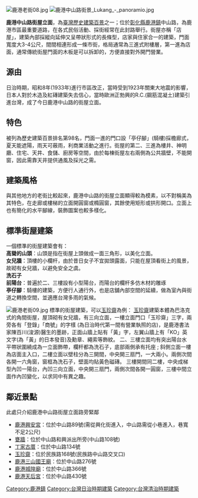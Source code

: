 [[File:鹿港老街08.jpg|thumb]]
[[File:鹿港中山路街景_Lukang_-_panoramio.jpg|thumb]]

'''鹿港中山路街屋立面'''，為[[臺灣歷史建築百景|臺灣歷史建築百景]]之一；位於[[彰化縣|彰化縣]][[鹿港鎮|鹿港鎮]]中山路，為鹿港市區最重要道路，在各式民俗活動、採街經常在此封路舉行。街屋亦稱「店屋」，建築內部採縱向延伸又呈帶狀形式的長條型，店家與住家合一的建築，門面寬度大3-4公尺，間間相連形成一條市街，格局通常為三進式附樓層，第一進為店面，通常傳統街屋門面的木板是可以拆卸的，方便直接對外開門營業。

== 源由 ==
日治時期，昭和8年(1933年)進行市區改正，當時受到1923年關東大地震的影響，日本人對於木造及紅磚建築失去信心，當時歐洲正勃興的R.C.(鋼筋混凝土)建築引進台灣，成了今日鹿港中山路的街屋立面。

== 特色 ==
被列為歷史建築百景排名第98名，門面一進的門口設「亭仔腳」(騎樓)採檐廊式，夏天能遮陽，雨天可蔽雨，利商業活動之進行。街屋的第二、三進為樓井、神明廳、住宅、天井、食儲、廚房等空間，由於每棟街屋左右兩側為公共牆壁，不能開窗，因此需靠天井提供通風及採光之需。

== 建築風格 ==
與其他地方的老街比較起來，鹿港中山路的街屋立面顯得較為模素，以不對稱美為其特色，在走廊或樓梯的立面開圓窗或橢圓窗，其餘使用矩形或拱形開口。立面上也有簡化的水平腳線，裝飾圖案也較多樣化。

== 標準街屋建築 == 
一個標準的街屋建築會有：<br>
'''高聳的山頭'''：山頭是指在街屋上頭做成一面三角形，以美化立面。<br>
'''女兒牆'''：頂樓的小欄杆，由於昔日女子不宜拋頭露面，只能在屋頂看街上的風景，故砌有女兒牆，以避免安全之虞。<br>
'''洗石子'''<br>
'''前陽台'''：普遍於二、三樓設有小型陽台，而陽台的欄杆多仿木材的雕琢<br>
'''亭仔腳'''：騎樓的建築，方便行人通行外，也是店舖內部空間的延續，做為室內與街道之轉換空間，並適應台灣多雨的氣候。

[[File:鹿港老街09.jpg|thumb]]
標準的街屋建築，可以[[玉珍齋|玉珍齋]]為例：
[[玉珍齋|玉珍齋]]建築本體為巴洛克式的角間街屋，屋頂砌有女兒牆，有三向立面，一樓立面門口「玉珍齋」三字，兩旁各有「登錄」「商號」的字樣 (為日治時代第一間有營業執照的店)，是鹿港書法家陳百川(浚源)醫生的墨跡，正面山牆上貼有「黃」字，左翼山牆上有「KO」英文字(為「黃」的日本發音)及勳章、繩索等飾紋。
二、三樓立面均有突出陽台水平帶狀圍繞成為一立面飾帶，欄杆都為洗石子，底部兩側承有托座 ; 斜側立面一樓為店面主入口，二樓立面以壁柱分為三開間，中央開三扇門，一大兩小。兩側次間各開一六角窗，窗框為洗石子，壁面均貼黃色磁磚。
三樓開間同二樓，中央成梯型內凹一陽台，內凹三向立面，中央開三扇門，兩側次間各開一圓窗，三樓中間立面作內凹變化，以求同中有異之趣。

== 鄰近景點 ==
此處只介紹鹿港中山路街屋立面路旁緊鄰
*[[鹿港興安宮|鹿港興安宮]]：位於中山路89號(需從興化街進入，中山路需從小巷進入，巷寬不足2公尺) 
*[[甕牆|甕牆]]：位於中山路和興派出所旁(中山路108號) 
*[[鹿港丁家古厝|丁家古厝]]：位於中山路134號
*[[玉珍齋|玉珍齋]]：位於民族路168號(民族路中山路交叉口) 
*[[鹿港三山國王廟|鹿港三山國王廟]]：位於中山路276號
*[[鹿港城隍廟|鹿港城隍廟]]：位於中山路366號
*[[鹿港天后宮|鹿港天后宮]]：位於中山路430號

{{臺灣歷史建築百景}}

[[Category:鹿港鎮|Category:鹿港鎮]]
[[Category:台灣日治時期建築|Category:台灣日治時期建築]] 
[[Category:台灣清治時期建築|Category:台灣清治時期建築]]